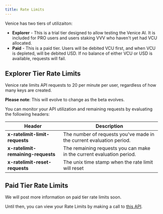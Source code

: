 ```yaml
---
title: Rate Limits
---
```


Venice has two tiers of utilizaiton:
- **Explorer** - This is a trial tier designed to allow testing the Venice AI. It is included for PRO users and users staking VVV who haven't yet had VCU allocated.
- **Paid** - This is a paid tier. Users will be debited VCU first, and when VCU is depleted, will be debited USD. If no balance of either VCU or USD is available, requests will fail.

<BetaCallout />

## Explorer Tier Rate Limits
Venice rate limits API requests to 20 per minute per user, regardless of how many keys are created.

<Note>**Please note**: This will evolve to change as the beta evolves.</Note>

You can monitor your API utilization and remaining requests by evaluating the following headers:

| Header                             | Description                                                           |
| ---------------------------------- | --------------------------------------------------------------------- |
| **x-ratelimit-limit-requests**     | The number of requests you've made in the current evaluation period.  |
| **x-ratelimit-remaining-requests** | The remaining requests you can make in the current evaluation period. |
| **x-ratelimit-reset-requests**     | The unix time stamp when the rate limit will reset                    |

## Paid Tier Rate Limits
We will post more information on paid tier rate limits soon.

Until then, you can view your Rate Limits by making a call to [this API](https://www.postman.com/veniceai/workspace/venice-ai-workspace/request/38652128-7cf1b6d6-38ab-42a7-af21-54de9fd9a717?action=share&creator=38652128&ctx=documentation&active-environment=38652128-ef110f4e-d3e1-43b5-8029-4d6877e62041).

